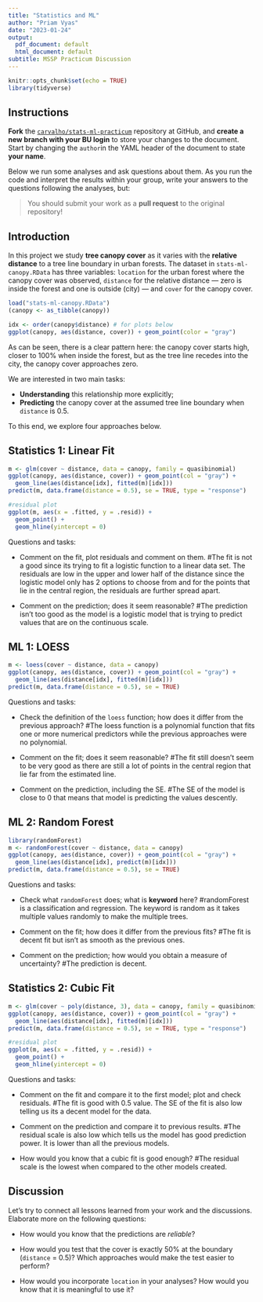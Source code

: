 ```yaml
---
title: "Statistics and ML"
author: "Priam Vyas"
date: "2023-01-24"
output:
  pdf_document: default
  html_document: default
subtitle: MSSP Practicum Discussion
---   
```


```r
knitr::opts_chunk$set(echo = TRUE)
library(tidyverse)
```

## Instructions

**Fork** the [`carvalho/stats-ml-practicum`](https://github.com/carvalho/stats-ml-practicum) repository at GitHub, and
**create a new branch with your BU login** to store your changes to the document.
Start by changing the `author`in the YAML header of the document to state **your name**.

Below we run some analyses and ask questions about them. As you run the code and
interpret the results within your group, write your answers to the questions following the analyses, but:

> You should submit your work as a **pull request** to the original repository!


## Introduction

In this project we study **tree canopy cover** as it varies with the
**relative distance** to a tree line boundary in urban forests. The dataset in
`stats-ml-canopy.RData` has three variables: `location` for the urban forest
where the canopy cover was observed, `distance` for the relative distance &mdash;
zero is inside the forest and one is outside (city) &mdash; and `cover` for the
canopy cover.

```r
load("stats-ml-canopy.RData")
(canopy <- as_tibble(canopy))

idx <- order(canopy$distance) # for plots below
ggplot(canopy, aes(distance, cover)) + geom_point(color = "gray")
```

As can be seen, there is a clear pattern here: the canopy cover starts high,
closer to 100% when inside the forest, but as the tree line recedes into the
city, the canopy cover approaches zero.

We are interested in two main tasks:

- **Understanding** this relationship more explicitly;
- **Predicting** the canopy cover at the assumed tree line boundary when
`distance` is 0.5.

To this end, we explore four approaches below.

## Statistics 1: Linear Fit

```r
m <- glm(cover ~ distance, data = canopy, family = quasibinomial)
ggplot(canopy, aes(distance, cover)) + geom_point(col = "gray") +
  geom_line(aes(distance[idx], fitted(m)[idx]))
predict(m, data.frame(distance = 0.5), se = TRUE, type = "response")

#residual plot
ggplot(m, aes(x = .fitted, y = .resid)) + 
  geom_point() + 
  geom_hline(yintercept = 0)
```

Questions and tasks:

- Comment on the fit, plot residuals and comment on them.
#The fit is not a  good  since its trying to fit a logistic function to a linear data set. The residuals are low in the upper and lower half of the distance since the logistic model only has 2 options to choose from and for the points that lie in the central region, the residuals are further spread apart.

- Comment on the prediction; does it seem reasonable?
#The prediction isn't too good as the model is a logistic model that is trying to predict values that are on the continuous scale.


## ML 1: LOESS

```r
m <- loess(cover ~ distance, data = canopy)
ggplot(canopy, aes(distance, cover)) + geom_point(col = "gray") +
  geom_line(aes(distance[idx], fitted(m)[idx]))
predict(m, data.frame(distance = 0.5), se = TRUE)
```

Questions and tasks:

- Check the definition of the `loess` function; how does it differ from the previous approach?
#The loess function is a polynomial function that fits one or more numerical predictors while the previous approaches were no polynomial. 

- Comment on the fit; does it seem reasonable?
#The fit still doesn't seem to be very good as there are still a lot of points in the central region that lie far from the estimated line.

- Comment on the prediction, including the SE.
#The SE of the model is close to 0 that means that model is predicting the values descently.


## ML 2: Random Forest

```r
library(randomForest)
m <- randomForest(cover ~ distance, data = canopy)
ggplot(canopy, aes(distance, cover)) + geom_point(col = "gray") +
  geom_line(aes(distance[idx], predict(m)[idx]))
predict(m, data.frame(distance = 0.5), se = TRUE)
```

Questions and tasks:

- Check what `randomForest` does; what is **keyword** here?
#randomForest is a classification and regression. The keyword is random as it takes multiple values randomly to make the multiple trees.

- Comment on the fit; how does it differ from the previous fits?
#The fit is decent fit but isn't as smooth as the previous ones. 

- Comment on the prediction; how would you obtain a measure of uncertainty?
#The prediction is decent. 

## Statistics 2: Cubic Fit

```r
m <- glm(cover ~ poly(distance, 3), data = canopy, family = quasibinomial)
ggplot(canopy, aes(distance, cover)) + geom_point(col = "gray") +
  geom_line(aes(distance[idx], fitted(m)[idx]))
predict(m, data.frame(distance = 0.5), se = TRUE, type = "response")

#residual plot
ggplot(m, aes(x = .fitted, y = .resid)) + 
  geom_point() + 
  geom_hline(yintercept = 0)
```

Questions and tasks:

- Comment on the fit and compare it to the first model; plot and check residuals.
#The fit is good with 0.5 value. The SE of the fit is also low telling us its a decent model for the data.

- Comment on the prediction and compare it to previous results.
#The residual scale is also low which tells us the model has good prediction power. It is lower than all the previous models.

- How would you know that a cubic fit is good enough?
#The residual scale is the lowest when compared to the other models created.


## Discussion

Let's try to connect all lessons learned from your work and the discussions.
Elaborate more on the following questions:

- How would you know that the predictions are *reliable*?

- How would you test that the cover is exactly 50% at the boundary (`distance` = 0.5)? Which approaches would make the test easier to perform?

- How would you incorporate `location` in your analyses? How would you know that
it is meaningful to use it?

